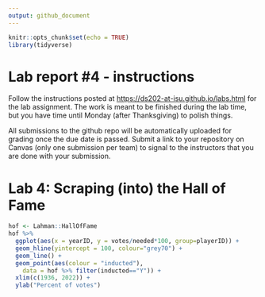 ```yaml
---
output: github_document
---
```


<!-- README.md is generated from README.Rmd. Please edit the README.Rmd file -->

```r
knitr::opts_chunk$set(echo = TRUE)
library(tidyverse)
```

# Lab report #4 - instructions

Follow the instructions posted at <https://ds202-at-isu.github.io/labs.html> for the lab assignment. The work is meant to be finished during the lab time, but you have time until Monday (after Thanksgiving) to polish things.

All submissions to the github repo will be automatically uploaded for grading once the due date is passed. Submit a link to your repository on Canvas (only one submission per team) to signal to the instructors that you are done with your submission.

# Lab 4: Scraping (into) the Hall of Fame


```r
hof <- Lahman::HallOfFame
hof %>% 
  ggplot(aes(x = yearID, y = votes/needed*100, group=playerID)) +
  geom_hline(yintercept = 100, colour="grey70") + 
  geom_line() +
  geom_point(aes(colour = "inducted"), 
    data = hof %>% filter(inducted=="Y")) +
  xlim(c(1936, 2022)) +
  ylab("Percent of votes")
```
